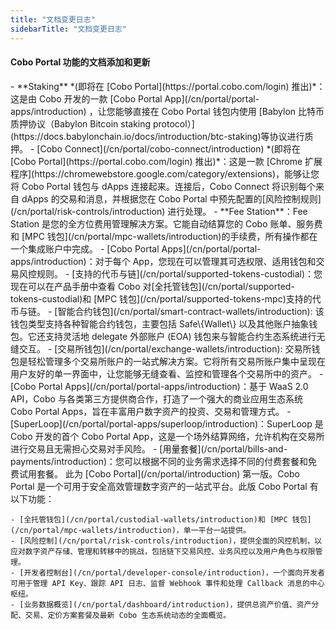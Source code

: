 ```yaml
---
title: "文档变更日志"
sidebarTitle: "文档变更日志"
---
```


#### Cobo Portal 功能的文档添加和更新

<Steps>
    <Step title="2024 年 8 月 9 日" icon="star">
    - **Staking** *(即将在 [Cobo Portal](https://portal.cobo.com/login) 推出)*：这是由 Cobo 开发的一款 [Cobo Portal App](/cn/portal/portal-apps/introduction) ，让您能够直接在 Cobo Portal 钱包内使用  [Babylon 比特币质押协议（Babylon Bitcoin staking protocol）](https://docs.babylonchain.io/docs/introduction/btc-staking)等协议进行质押。
    - [Cobo Connect](/cn/portal/cobo-connect/introduction) *(即将在 [Cobo Portal](https://portal.cobo.com/login) 推出)*：这是一款 [Chrome 扩展程序](https://chromewebstore.google.com/category/extensions)，能够让您将 Cobo Portal 钱包与 dApps 连接起来。连接后，Cobo Connect 将识别每个来自 dApps 的交易和消息，并根据您在 Cobo Portal 中预先配置的[风险控制规则](/cn/portal/risk-controls/introduction) 进行处理。
    - **Fee Station**：Fee Station 是您的全方位费用管理解决方案。它能自动结算您的 Cobo 账单、服务费和 [MPC 钱包](/cn/portal/mpc-wallets/introduction)的手续费，所有操作都在一个集成账户中完成。
    - [Cobo Portal Apps](/cn/portal/portal-apps/introduction)：对于每个 App，您现在可以管理其可选权限、适用钱包和交易风控规则。
    - [支持的代币与链](/cn/portal/supported-tokens-custodial)：您现在可以在产品手册中查看 Cobo 对[全托管钱包](/cn/portal/supported-tokens-custodial)和 [MPC 钱包](/cn/portal/supported-tokens-mpc)支持的代币与链。
  </Step>
  <Step title="2024 年 7 月 17 日" icon="star">
    - [智能合约钱包](/cn/portal/smart-contract-wallets/introduction): 该钱包类型支持各种智能合约钱包，主要包括 Safe\{Wallet\} 以及其他账户抽象钱包。它还支持灵活地 delegate 外部账户 (EOA) 钱包来与智能合约生态系统进行无缝交互。
    - [交易所钱包](/cn/portal/exchange-wallets/introduction): 交易所钱包是轻松管理多个交易所账户的一站式解决方案。它将所有交易所账户集中呈现在用户友好的单一界面中，让您能够无缝查看、监控和管理各个交易所中的资产。
    - [Cobo Portal Apps](/cn/portal/portal-apps/introduction)：基于 WaaS 2.0 API，Cobo 与各类第三方提供商合作，打造了一个强大的商业应用生态系统 Cobo Portal Apps，旨在丰富用户数字资产的投资、交易和管理方式。
    - [SuperLoop](/cn/portal/portal-apps/superloop/introduction)：SuperLoop 是 Cobo 开发的首个 Cobo Portal App，这是一个场外结算网络，允许机构在交易所进行交易且无需担心交易对手风险。
    - [用量套餐](/cn/portal/bills-and-payments/introduction)：您可以根据不同的业务需求选择不同的付费套餐和免费试用套餐。
  </Step>
  <Step title="2024 年 6 月 10 日" icon="star">
    此为 [Cobo Portal](/cn/portal/introduction) 第一版。Cobo Portal 是一个可用于安全高效管理数字资产的一站式平台。此版 Cobo Portal 有以下功能：

    - [全托管钱包](/cn/portal/custodial-wallets/introduction)和 [MPC 钱包](/cn/portal/mpc-wallets/introduction)，单一平台一站提供。
    - [风险控制](/cn/portal/risk-controls/introduction)，提供全面的风控机制，以应对数字资产存储、管理和转移中的挑战，包括链下交易风控、业务风控以及用户角色与权限管理。
    - [开发者控制台](/cn/portal/developer-console/introduction)，一个面向开发者可用于管理 API Key、跟踪 API 日志、监督 Webhook 事件和处理 Callback 消息的中心枢纽。
    - [业务数据概览](/cn/portal/dashboard/introduction)，提供总资产价值、资产分配、交易、定价方案套餐及最新 Cobo 生态系统动态的全面概览。
  </Step>
</Steps>
